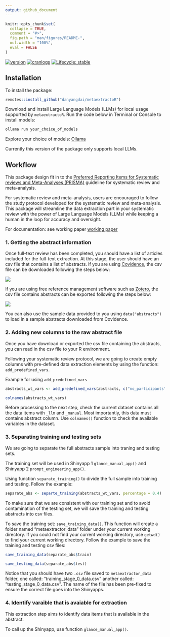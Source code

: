 ```yaml
---
output: github_document
---
```


```r
knitr::opts_chunk$set(
  collapse = TRUE,
  comment = "#>",
  fig.path = "man/figures/README-",
  out.width = "100%",
  eval = FALSE
)
```

<!-- badges: start -->
[![version](http://www.r-pkg.org/badges/version/metaextractoR)](https://CRAN.R-project.org/package=metaextractoR)
[![cranlogs](http://cranlogs.r-pkg.org/badges/metaextractoR)](https://CRAN.R-project.org/package=metaextractoR)
[![Lifecycle: stable](https://img.shields.io/badge/lifecycle-stable-brightgreen.svg)](https://lifecycle.r-lib.org/articles/stages.html)

<!-- badges: end -->


## Installation

To install the package:

```r
remotes::install_github("danyangdai/metaextractoR")
```

Download and install Large Language Models (LLMs) for local usage supported by `metaextractoR`. Run the code below in Terminal or Console to install models:

```r
ollama run your_choice_of_models
```

Explore your choice of models: [Ollama](https://ollama.com)

Currently this version of the package only supports local LLMs. 


## Workflow 

This package design fit in to the [Preferred Reporting Items for Systematic reviews and Meta-Analyses (PRISMA)](https://www.prisma-statement.org/) guideline for systematic review and meta-analysis. 

For systematic review and meta-analysis, users are encouraged to follow the study protocol developed for the systematic review and meta-analysis. This package will streamline the data extraction part in your systematic review with the power of Large Language Models (LLMs) while keeping a human in the loop for accuracy and oversight. 

For documentation: see working paper [working paper]()

### 1. Getting the abstract information 

Once full-text review has been completed, you should have a list of articles included for the full-text extraction. At this stage, the user should have an csv file that contains a list of abstracts. If you are using [Covidence](https://www.covidence.org), the csv file can be downloaded following the steps below:  


![](man/figures/export_abs_1.gif)


If you are using free reference management software such as [Zotero](https://www.zotero.org/), the csv file contains abstracts can be exported following the steps below:


![](man/figures/export_abs_2.gif)

You can also use the sample data provided to you using `data("abstracts")` to load in a sample abstracts downloaded from Covidence. 


### 2. Adding new columns to the raw abstract file

Once you have download or exported the csv file containing the abstracts, you can read in the csv file to your R environment. 

Following your systematic review protocol, we are going to create empty columns with pre-defined data extraction elements by using the function: `add_predefined_vars`. 

Example for using `add_predefined_vars`


```r
abstracts_wt_vars <- add_predefined_vars(abstracts, c("no_participants","no_aki","age_mean","age_sd"))

colnames(abstracts_wt_vars)
```


Before processing to the next step, check the current dataset contains all the data items with `_llm` and `_manual`. Most importantly, this data must contains abstract column. Use `colnames()` function to check the available variables in the dataset. 


### 3. Separating training and testing sets

We are going to separate the full abstracts sample into traning and testing sets. 

The training set will be used in Shinyapp 1 `glance_manual_app()` and Shinyapp 2 `prompt_engineering_app()`.

Using function `separate_training()` to divide the full sample into training and testing. Follow the example:

```r
separate_abs <- separte_training(abstracts_wt_vars, percentage = 0.4)
```

To make sure that we are consistent with our training set and to avoid contamination of the testing set, we will save the training and testing abstracts into csv files. 

To save the training set: `save_training_data()`. This function will create a folder named "metaextractor_data" folder under your current working directory. If you could not find your current working directory, use `getwd()` to find your current working directory. Follow the example to save the training and testing csv files:

```r
save_training_data(separate_abs$train)

save_testing_data(separate_abs$test)
```

Notice that you should have two `.csv` file saved to `metaextractor_data` folder, one called: "training_stage_0_data.csv" another called: "testing_stage_0_data.csv". The name of the file has been pre-fixed to ensure the correct file goes into the Shinyapps. 


### 4. Identify varaible that is avaiable for extraction

This extraction step aims to identify data items that is available in the abstract. 

To call up the Shinyapp, use function `glance_manual_app()`.








